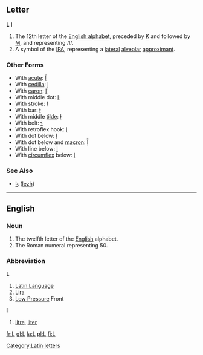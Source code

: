 ==Letter==
'''L''' '''l'''

# The 12th letter of the [[Appendix:English alphabet|English alphabet]], preceded by [[K]] and followed by [[M]], and representing /l/.
# A symbol of the [[IPA]], representing a [[lateral]] [[alveolar]] [[approximant]].

===Other Forms===
*With [[acute]]: [[ĺ]]
*With [[cedilla]]: [[ļ]]
*With [[caron]]: [[ľ]]
*With middle dot: [[ŀ]]
*With stroke: [[ł]]
*With bar: [[ƚ]]
*With middle [[tilde]]: [[ɫ]]
*With belt: [[ɬ]]
*With retroflex hook: [[ɭ]]
*With dot below: [[ḷ]]
*With dot below and [[macron]]: [[ḹ]]
*With line below: [[ḻ]]
*With [[circumflex]] below: [[ḽ]]

===See Also===
*[[ɮ]] ([[lezh]])
[[Category:Latin letters]]

----

==English==

===Noun===

# The twelfth letter of the [[English]] alphabet.
# The Roman numeral representing 50.

===Abbreviation===
'''L'''
# [[Latin Language]]
# [[Lira]]
# [[Low Pressure]] Front

'''l'''
#[[litre]], [[liter]]

[[fr:L]]
[[gl:L]]
[[la:L]]
[[pl:L]]
[[fi:L]]